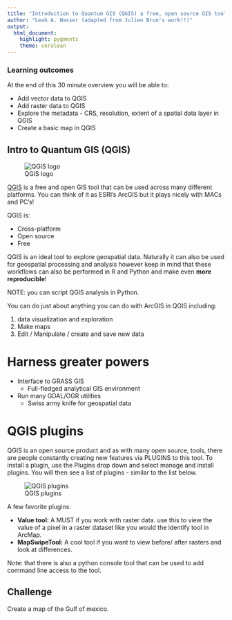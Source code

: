 ```yaml
---
title: "Introduction to Quantum GIS (QGIS) a free, open source GIS tool"
author: "Leah A. Wasser (adapted from Julien Brun's work!!)"
output: 
  html_document: 
    highlight: pygments
    theme: cerulean
---
```



### Learning outcomes

At the end of this 30 minute overview you will be able to:

* Add vector data to QGIS
* Add raster data to QGIS
* Explore the metadata - CRS, resolution, extent of a spatial data layer in QGIS
* Create a basic map in QGIS


## Intro to Quantum GIS (QGIS)

![QGIS logo](images/QGIS-logo.png)

[QGIS](http://www.qgis.org/en/site/) is a free and open GIS tool that can be used
across many different platforms. You can think of it as ESRI's ArcGIS but it plays
nicely with MACs and PC's!

QGIS is:

* Cross-platform
* Open source
* Free

QGIS is an ideal tool to explore  geospatial data. Naturally it can also be used
for geospatial processing and analysis however keep in mind that these workflows
can also be performed in R and Python and make even **more reproducible**!

NOTE: you can script QGIS analysis in Python.

You can do just about anything you can do with ArcGIS in QGIS including:

1. data visualization and exploration
1. Make maps
1. Edit / Manipulate / create and save new data

# Harness greater powers

* Interface to GRASS GIS
    - Full-fledged analytical GIS environment
* Run many GDAL/OGR utilities
    - Swiss army knife for geospatial data

# QGIS plugins

QGIS is an open source product and as with many open source, tools, there are
people constantly creating new features via PLUGINS to this tool. To install a
plugin, use the Plugins drop down and select manage and install plugins. You will
then see a list of plugins - similar to the list below.

![QGIS plugins](http://underdark.files.wordpress.com/2014/04/installpluginbuilder.png)

A few favorite plugins:

* **Value tool:** A MUST if you work with raster data. use this to view the value of a pixel in a raster dataset like you would the identify tool in ArcMap.
* **MapSwipeTool:** A cool tool if you want to view before/ after rasters and look at differences.

Note: that there is also a python console tool that can be used to add command
line access to the tool.

## Challenge

Create a map of the Gulf of mexico.
